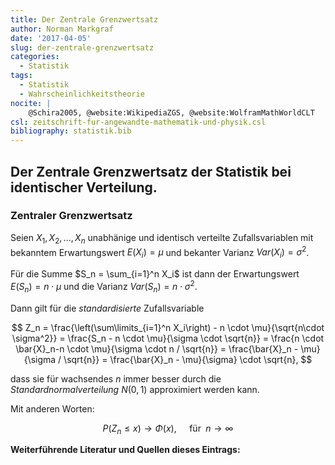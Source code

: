 ```yaml
---
title: Der Zentrale Grenzwertsatz
author: Norman Markgraf
date: '2017-04-05'
slug: der-zentrale-grenzwertsatz
categories:
  - Statistik
tags:
  - Statistik
  - Wahrscheinlichkeitstheorie
nocite: |
    @Schira2005, @website:WikipediaZGS, @website:WolframMathWorldCLT
csl: zeitschrift-fur-angewandte-mathematik-und-physik.csl
bibliography: statistik.bib
---
```


## Der **Zentrale Grenzwertsatz** der Statistik bei identischer Verteilung.



### Zentraler Grenzwertsatz

Seien $X_1, X_2, ..., X_n$ unabhänige und identisch verteilte Zufallsvariablen mit bekanntem Erwartungswert $E(X_i) = \mu$ und bekanter Varianz $Var(X_i)=\sigma^2$. 


Für die Summe $S_n = \sum_{i=1}^n X_i$ ist dann der Erwartungswert $E(S_n)= n \cdot \mu$ und die Varianz $Var(S_n)= n \cdot \sigma^2$.

Dann gilt für die *standardisierte* Zufallsvariable

$$
Z_n = \frac{\left(\sum\limits_{i=1}^n X_i\right) - n \cdot \mu}{\sqrt{n\cdot \sigma^2}} 
    = \frac{S_n - n \cdot \mu}{\sigma \cdot \sqrt{n}} 
    = \frac{n \cdot \bar{X}_n-n \cdot \mu}{\sigma \cdot n / \sqrt{n}} 
    = \frac{\bar{X}_n - \mu}{\sigma / \sqrt{n}} 
    = \frac{\bar{X}_n - \mu}{\sigma} \cdot \sqrt{n},
$$

dass sie für wachsendes $n$ immer besser durch die *Standardnormalverteilung* $N(0, 1)$ approximiert werden kann. 

Mit anderen Worten:

$$
P(Z_n \leq x) \longrightarrow \Phi(x), \quad \text{ für }\; n \rightarrow \infty
$$



**Weiterführende Literatur und Quellen dieses Eintrags:**
